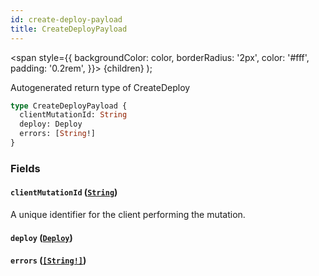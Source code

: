 ```yaml
---
id: create-deploy-payload
title: CreateDeployPayload
---
```


<span
style={{
      backgroundColor: color,
      borderRadius: '2px',
      color: '#fff',
      padding: '0.2rem',
    }}>
{children}
</span>
);

Autogenerated return type of CreateDeploy

```graphql
type CreateDeployPayload {
  clientMutationId: String
  deploy: Deploy
  errors: [String!]
}
```

### Fields

#### `clientMutationId` ([`String`](/api/graphql/documentation/scalars/string))

A unique identifier for the client performing the mutation.

#### `deploy` ([`Deploy`](/api/graphql/documentation/objects/deploy))

#### `errors` ([`[String!]`](/api/graphql/documentation/scalars/string))
